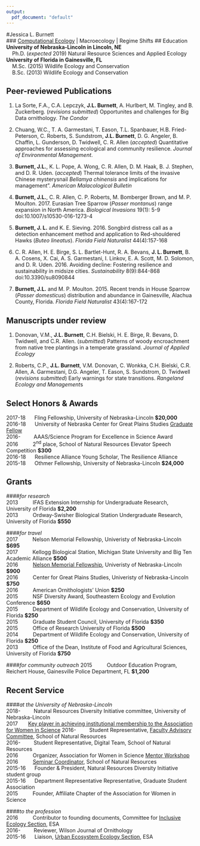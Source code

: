 ```yaml
---
output:
  pdf_document: "default"
---
```

#Jessica L. Burnett  
### [Computational Ecology](https://armchairecology.blog/two-schools-ecology/) | Macroecology | Regime Shifts 
## Education  
**University of Nebraska-Lincoln in Lincoln, NE**      
  &nbsp;&nbsp;&nbsp;&nbsp;Ph.D. (*expected* 2019) Natural Resource Sciences and Applied Ecology    
**University of Florida in Gainesville, FL**  
  &nbsp;&nbsp;&nbsp;&nbsp;M.Sc. (2015) Wildlife Ecology and Conservation      
&nbsp;&nbsp;&nbsp;&nbsp;B.Sc. (2013) Wildlife Ecology and Conservation   

## Peer-reviewed Publications
1. La Sorte, F.A., C.A. Lepczyk, **J.L. Burnett**, A. Hurlbert, M. Tingley, and B. Zuckerberg. (*revisions submitted*) Opportunites and challenges for Big Data ornithology. *The Condor*  

1. Chuang, W.C., T. A. Garmestani, T. Eason, T.L. Spanbauer, H.B. Fried-Peterson, C. Roberts, S. Sundstrom, **J.L. Burnett**, D. G. Angeler, B. Chaffin, L. Gunderson, D. Twidwell, C. R. Allen (*accepted*) Quantitative approaches for assessing ecological and community resilience. *Journal of Environmental Management*. 

1.  **Burnett, J.L.**, K. L. Pope, A. Wong, C. R. Allen, D. M. Haak, B. J. Stephen, and D. R. Uden. (*accepted*) Thermal tolerance limits of the invasive Chinese mysterysnail *Bellamya chinensis* and implications for management". *American Malacological Bulletin*   

1.  **Burnett, J.L.**, C. R. Allen, C. P. Roberts, M. Bomberger Brown, and M. P. Moulton. 2017. Eurasian Tree Sparrow (*Passer montanus*) range expansion in North America. *Biological Invasions* 19(1): 5-9 doi:10.1007/s10530-016-1273-4  

1.  **Burnett, J. L.** and K. E. Sieving. 2016. Songbird distress call as a detection enhancement method and application to Red-shouldered Hawks (*Buteo lineatus*). *Florida Field Naturalist* 44(4):157-168      

1. C. R. Allen, H. E. Birge, S. L. Bartlet-Hunt, R. A. Bevans, **J. L. Burnett**, B. A. Cosens, X. Cai, A. S. Garmestani, I. Linkov, E. A. Scott, M. D. Solomon, and D. R. Uden. 2016. Avoiding decline: Fostering resilience and sustainability in midsize cities. *Sustainability* 8(9):844-868 doi:10.3390/su8090844   

1. **Burnett, J.L.** and M. P. Moulton. 2015. Recent trends in House Sparrow (*Passer domesticus*) distribution and abundance in Gainesville, Alachua County, Florida. *Florida Field Naturalist* 43(4):167-172   

## Manuscripts under review
1. Donovan, V.M., **J.L. Burnett**, C.H. Bielski, H. E. Birge, R. Bevans, D. Twidwell, and C.R. Allen. (*submitted*) Patterns of woody encroachment from native tree plantings in a temperate grassland. *Journal of Applied Ecology*

1. Roberts, C.P., **J.L. Burnett**, V.M. Donovan, C. Wonkka, C.H. Bielski, C.R. Allen, A. Garmestani, D.G. Angeler, T. Eason, S. Sundstrom, D. Twidwell (*revisions submitted*) Early warnings for state transitions. *Rangeland Ecology and Management*s

## Select Honors & Awards   
2017-18&nbsp;&nbsp;&nbsp;&nbsp;&nbsp;&nbsp;Fling Fellowship, University of Nebraska-Lincoln  **$20,000**    
2016-18&nbsp;&nbsp;&nbsp;&nbsp;&nbsp;&nbsp;University of Nebraska Center for Great Plains Studies [Graduate Fellow](http://www.unl.edu/plains/graduate-fellows-program)       
2016-&nbsp;&nbsp;&nbsp;&nbsp;&nbsp;&nbsp;&nbsp;&nbsp;&nbsp;AAAS/Science Program for Excellence in Science Award
2016&nbsp;&nbsp;&nbsp;&nbsp;&nbsp;&nbsp;&nbsp;&nbsp;&nbsp;&nbsp;2<sup>nd</sup> place, School of Natural Resources Elevator Speech Competition **$300**   
2016-18&nbsp;&nbsp;&nbsp;&nbsp;&nbsp;&nbsp;Resilience Alliance Young Scholar, The Resilience Alliance   
2015-18&nbsp;&nbsp;&nbsp;&nbsp;&nbsp;&nbsp;Othmer Fellowship, University of Nebraska-Lincoln  **$24,000**     

## Grants
####*for research*   
2013&nbsp;&nbsp;&nbsp;&nbsp;&nbsp;&nbsp;&nbsp;&nbsp;&nbsp;&nbsp;IFAS Extension Internship for Undergraduate Research, University of Florida __$2,200__  
2013&nbsp;&nbsp;&nbsp;&nbsp;&nbsp;&nbsp;&nbsp;&nbsp;&nbsp;&nbsp;Ordway-Swisher Biological Station Undergraduate Research, University of Florida __$550__ 

####*for travel*   
2017&nbsp;&nbsp;&nbsp;&nbsp;&nbsp;&nbsp;&nbsp;&nbsp;&nbsp;&nbsp;Nelson Memorial Fellowship, Univeristy of Nebraska-Lincoln __$695__  
2017&nbsp;&nbsp;&nbsp;&nbsp;&nbsp;&nbsp;&nbsp;&nbsp;&nbsp;&nbsp;Kellogg Biological Station, Michigan State University and Big Ten Academic Alliance __$500__  
2016&nbsp;&nbsp;&nbsp;&nbsp;&nbsp;&nbsp;&nbsp;&nbsp;&nbsp;&nbsp;[Nelson Memorial Fellowship](http://newsroom.unl.edu/announce/snr/5519/31162), Univeristy of Nebraska-Lincoln __$900__  
2016&nbsp;&nbsp;&nbsp;&nbsp;&nbsp;&nbsp;&nbsp;&nbsp;&nbsp;&nbsp;Center for Great Plains Studies, Univeristy of Nebraska-Lincoln __$750__   
2016&nbsp;&nbsp;&nbsp;&nbsp;&nbsp;&nbsp;&nbsp;&nbsp;&nbsp;&nbsp;American Ornithologists' Union __$250__    
2015&nbsp;&nbsp;&nbsp;&nbsp;&nbsp;&nbsp;&nbsp;&nbsp;&nbsp;&nbsp;NSF Diversity Award, Southeastern Ecology and Evolution Conference __$650__  
2015&nbsp;&nbsp;&nbsp;&nbsp;&nbsp;&nbsp;&nbsp;&nbsp;&nbsp;&nbsp;Department of Wildlife Ecology and Conservation, University of Florida __$250__    
2015&nbsp;&nbsp;&nbsp;&nbsp;&nbsp;&nbsp;&nbsp;&nbsp;&nbsp;&nbsp;Graduate Student Council, University of Florida __$350__  
2015&nbsp;&nbsp;&nbsp;&nbsp;&nbsp;&nbsp;&nbsp;&nbsp;&nbsp;&nbsp;Office of Research University of Florida __$500__  
2014&nbsp;&nbsp;&nbsp;&nbsp;&nbsp;&nbsp;&nbsp;&nbsp;&nbsp;&nbsp;Department of Wildlife Ecology and Conservation, University of Florida __$250__    
2013&nbsp;&nbsp;&nbsp;&nbsp;&nbsp;&nbsp;&nbsp;&nbsp;&nbsp;&nbsp;Office of the Dean, Institute of Food and Agricultural Sciences, University of Florida __$750__  

####*for community outreach*
2015&nbsp;&nbsp;&nbsp;&nbsp;&nbsp;&nbsp;&nbsp;&nbsp;&nbsp;&nbsp;Outdoor Education Program, Reichert House, Gainesville Police Department, FL __$1,200__

## Recent Service
####*at the University of Nebraska-Lincoln*  
2018-&nbsp;&nbsp;&nbsp;&nbsp;&nbsp;&nbsp;&nbsp;&nbsp;&nbsp;Natural Resources Diversity Initiative committee, University of Nebraska-Lincoln  
2017&nbsp;&nbsp;&nbsp;&nbsp;&nbsp;&nbsp;&nbsp;[Key player in achieving institutional membership to the Association for Women in Science](http://news.unl.edu/newsrooms/today/article/university-is-institutional-partner-with-association-for-women-in-science/)
2016-&nbsp;&nbsp;&nbsp;&nbsp;&nbsp;&nbsp;&nbsp;&nbsp;&nbsp;Student Representative, [Faculty Advisory Committee](http://snr.unl.edu/employeeinfo/people/committee/facultyadvisory.asp), School of Natural Resources   
2016-&nbsp;&nbsp;&nbsp;&nbsp;&nbsp;&nbsp;&nbsp;&nbsp;&nbsp;Student Representative, Digital Team, School of Natural Resources  
2016&nbsp;&nbsp;&nbsp;&nbsp;&nbsp;&nbsp;&nbsp;&nbsp;&nbsp;&nbsp;Organizer, Association for Women in Science [Mentor Workshop](http://snr.unl.edu/registration/AWISMentor/MentorMenteeRegistrationAttendanceCap.aspx?utm_source=Google&utm_medium=email&utm_term=&utm_content=&utm_campaign=AWIS+Workshop)   
2016&nbsp;&nbsp;&nbsp;&nbsp;&nbsp;&nbsp;&nbsp;&nbsp;&nbsp;&nbsp;[Seminar Coordinator](http://unlcms.unl.edu/snr/gsa/snr-gsa-seminar-coordinators), School of Natural Resources      
2015-16&nbsp;&nbsp;&nbsp;&nbsp;&nbsp;&nbsp;Founder & President, Natural Resources Diversity Initiative student group     
2015-16&nbsp;&nbsp;&nbsp;&nbsp;&nbsp;&nbsp;Department Representative Representative, Graduate Student Association   
2015&nbsp;&nbsp;&nbsp;&nbsp;&nbsp;&nbsp;&nbsp;&nbsp;&nbsp;&nbsp;Founder, Affiliate Chapter of the Association for Women in Science   

####*to the profession*    
2016&nbsp;&nbsp;&nbsp;&nbsp;&nbsp;&nbsp;&nbsp;&nbsp;&nbsp;&nbsp;Contributor to founding documents, Committee for [Inclusive Ecology Section](http://www.esa.org/inclusive-ecology/), ESA  
2016-&nbsp;&nbsp;&nbsp;&nbsp;&nbsp;&nbsp;&nbsp;&nbsp;&nbsp;Reviewer, Wilson Journal of Ornithology    
2015-16&nbsp;&nbsp;&nbsp;&nbsp;&nbsp;&nbsp;Liaison, [Urban Ecosystem Ecology Section](http://www.esa.org/urbanecology/), ESA

<!-- ## Peer-reviews -->
<!-- Ecological Modelling (2) -->
<!-- Wilson Journal of Ornithology (3) -->

<!-- ## Societal Memberships (since) -->
<!-- 2015&nbsp;&nbsp;&nbsp;&nbsp;&nbsp;&nbsp;&nbsp;&nbsp;&nbsp;&nbsp; Resilience Alliance    -->
<!-- 2015&nbsp;&nbsp;&nbsp;&nbsp;&nbsp;&nbsp;&nbsp;&nbsp;&nbsp;&nbsp; Ecological Society of America    -->
<!-- &nbsp;&nbsp;&nbsp;&nbsp;&nbsp;&nbsp;&nbsp;&nbsp;&nbsp;&nbsp;&nbsp;&nbsp;&nbsp;&nbsp;&nbsp;&nbsp;&nbsp;&nbsp;&nbsp;&nbsp;&nbsp;&nbsp;*Applied Ecology*, *Urban Ecosystem Ecology*, & *Student* sections   -->
<!-- 2015&nbsp;&nbsp;&nbsp;&nbsp;&nbsp;&nbsp;&nbsp;&nbsp;&nbsp;&nbsp;&nbsp;Wilson Ornithological Society  -->



